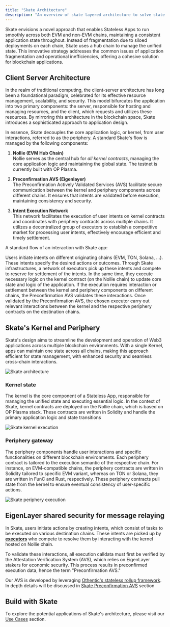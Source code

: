 ```yaml
---
title: "Skate Architecture"
description: "An overview of skate layered architecture to solve state fragmentation"
---
```


Skate envisions a novel approach that enables Stateless Apps to run smoothly across both EVM and non-EVM chains, maintaining a consistent application state throughout. Instead of fragmentation due to siloed deployments on each chain, Skate uses a hub chain to manage the unified state. This innovative strategy addresses the common issues of application fragmentation and operational inefficiencies, offering a cohesive solution for blockchain applications.

## Client Server Architecture

In the realm of traditional computing, the client-server architecture has long been a foundational paradigm, celebrated for its effective resource management, scalability, and security. This model bifurcates the application into two primary components: the server, responsible for hosting and managing resources, and the client, which requests and utilizes these resources. By mirroring this architecture in the blockchain space, Skate introduces a sophisticated approach to application design.

In essence, Skate decouples the core application logic, or kernel, from user interactions, referred to as the periphery. A standard Skate's flow is managed by the following components:

1. __Nollie (EVM Hub Chain)__<br/> 
  Nollie serves as the central hub for _all kernel contracts_, managing the core application logic and maintaining the global state. The testnet is currently built with OP Plasma.

2. __Preconfirmation AVS (Eigenlayer)__<br/>
  The Preconfirmation Actively Validated Services (AVS) facilitate secure communication between the kernel and periphery components across different chains. It ensures that intents are validated before execution, maintaining consistency and security.

3. __Intent Execution Network__<br/> 
  This network facilitates the execution of user intents on kernel contracts and coordinates with periphery contracts across multiple chains. It utilizes a decentralized group of executors to establish a competitive market for processing user intents, effectively encourage efficient and timely settlement.

A standard flow of an interaction with Skate app:

<Steps>
  <Step title="Intent Creation">
    Users initiate intents on different originating chains (EVM, TON, Solana, ...). These intents specify the desired actions or outcomes.
  </Step>

  <Step title="Executor Allocation">
    Through Skate infrastructures, a network of executors pick up these intents and compete to reserve for settlement of the intents. In the same time, they execute necessary logic on the kernel contract (on the Nollie chain) to update core state and logic of the application.
  </Step>

  <Step title="Preconfirmation">
    If the execution requires interaction or settlement between the kernel and periphery components on different chains, the Preconfirmation AVS validates these interactions.
  </Step>

  <Step title="Settlement">
    Once validated by the Preconfirmation AVS, the chosen executor carry out relevant interactions between the kernel and the respective periphery contracts on the destination chains.
  </Step>
</Steps>

## Skate's Kernel and Periphery

Skate's design aims to streamline the development and operation of Web3 applications across multiple blockchain environments. With a single Kernel, apps can maintain one state across all chains, making this approach efficient for state management, with enhanced security and seamless cross-chain interactions.

<Frame caption="Kernel on Skate chain and App gateway on periphery chains">
  <img src="/images/architecture/skate.jpg" alt="Skate architecture" />
</Frame>

### Kernel state

The kernel is the core component of a Stateless App, responsible for managing the unified state and executing essential logic. In the context of Skate, kernel contracts are deployed on the Nollie chain, which is based on OP Plasma stack. These contracts are written in Solidity and handle the primary application logic and state transitions

<Frame caption="Kernel flow">
  <img src="/images/architecture/kernel.jpg" alt="Skate kernel execution" />
</Frame>

### Periphery gateway

The periphery components handle user interactions and specific functionalities on different blockchain environments. Each periphery contract is tailored to the execution semantic of the respective chain. For instance, on EVM-compatible chains, the periphery contracts are written in Solidity tailored to specific EVM variant, whereas on TON or Solana, they are written in FunC and Rust, respectively. These periphery contracts pull state from the kernel to ensure eventual consistency of user-specific actions.

<Frame caption="Periphery flow">
  <img src="/images/architecture/periphery.jpg" alt="Skate periphery execution" />
</Frame>

## EigenLayer shared security for message relaying

In Skate, users initiate actions by creating intents, which consist of tasks to be executed on various destination chains. These intents are picked up by __[executors](#client-server-architecture)__ who compete to resolve them by interacting with the kernel hosted on Nollie chain.

To validate these interactions, all execution calldata must first be verified by the Attestation Verification System (AVS), which relies on EigenLayer stakers for economic security. This process results in preconfirmed execution data, hence the term "Preconfirmation AVS."

Our AVS is developed by leveraging [Othentic's stateless rollup framework](https://othentic.gitbook.io/main/stateless-rollup-framework). In depth details will be discussed in [Skate Preconfirmation AVS](/main/architecture/avs) section

## Build with Skate

To explore the potential applications of Skate's architecture, please visit our [Use Cases](/main/use-cases) section.
